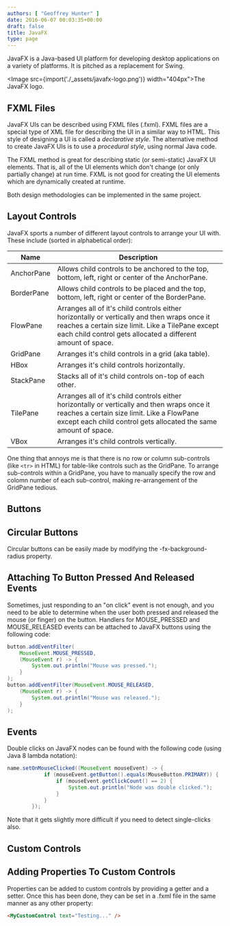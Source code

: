 ```yaml
---
authors: [ "Geoffrey Hunter" ]
date: 2016-06-07 00:03:35+00:00
draft: false
title: JavaFX
type: page
---
```



JavaFX is a Java-based UI platform for developing desktop applications on a variety of platforms. It is pitched as a replacement for Swing.

<Image src={import('./_assets/javafx-logo.png')} width="404px">The JavaFX logo.</Image>

## FXML Files

JavaFX UIs can be described using FXML files (.fxml). FXML files are a special type of XML file for describing the UI in a similar way to HTML. This style of designing a UI is called a _declarative style_. The alternative method to create JavaFX UIs is to use a _procedural style_, using normal Java code.

The FXML method is great for describing static (or semi-static) JavaFX UI elements. That is, all of the UI elements which don't change (or only partially change) at run time. FXML is not good for creating the UI elements which are dynamically created at runtime.

Both design methodologies can be implemented in the same project.

## Layout Controls

JavaFX sports a number of different layout controls to arrange your UI with. These include (sorted in alphabetical order):


<table>
    <thead>
        <tr>
            <th>Name</th>
            <th>Description</th>
        </tr>
    </thead>
<tbody >
<tr >
<td >AnchorPane </td>

<td >Allows child controls to be anchored to the top, bottom, left, right or center of the AnchorPane.</td>
</tr>
<tr >

<td >BorderPane </td>

<td >Allows child controls to be placed and the top, bottom, left, right or center of the BorderPane.</td>
</tr>
<tr >

<td >FlowPane </td>

<td >Arranges all of it's child controls either horizontally or vertically and then wraps once it reaches a certain size limit. Like a TilePane except each child control gets allocated a different amount of space.</td>
</tr>
<tr >

<td >GridPane </td>

<td >Arranges it's child controls in a grid (aka table).</td>
</tr>
<tr >

<td >HBox </td>

<td >Arranges it's child controls horizontally.</td>
</tr>
<tr >

<td >StackPane </td>

<td >Stacks all of it's child controls on-top of each other.</td>
</tr>
<tr >

<td >TilePane </td>

<td >Arranges all of it's child controls either horizontally or vertically and then wraps once it reaches a certain size limit. Like a FlowPane except each child control gets allocated the same amount of space.</td>
</tr>
<tr >

<td >VBox</td>

<td >Arranges it's child controls vertically.</td>
</tr>
</tbody>
</table>


One thing that annoys me is that there is no row or column sub-controls (like `<tr>` in HTML) for table-like controls such as the GridPane. To arrange sub-controls within a GridPane, you have to manually specify the row and colomn number of each sub-control, making re-arrangement of the GridPane tedious.

## Buttons

## Circular Buttons

Circular buttons can be easily made by modifying the -fx-background-radius property.

## Attaching To Button Pressed And Released Events

Sometimes, just responding to an "on click" event is not enough, and you need to be able to determine when the user both pressed and released the mouse (or finger) on the button. Handlers for MOUSE_PRESSED  and MOUSE_RELEASED events can be attached to JavaFX buttons using the following code:

```java    
button.addEventFilter(
    MouseEvent.MOUSE_PRESSED,
    (MouseEvent r) -> {
        System.out.println("Mouse was pressed.");
    }
);
button.addEventFilter(MouseEvent.MOUSE_RELEASED,
    (MouseEvent r) -> {
        System.out.println("Mouse was released.");
    }
);
```

## Events

Double clicks on JavaFX nodes can be found with the following code (using Java 8 lambda notation):

```java    
name.setOnMouseClicked((MouseEvent mouseEvent) -> {
            if (mouseEvent.getButton().equals(MouseButton.PRIMARY)) {
                if (mouseEvent.getClickCount() == 2) {
                    System.out.println("Node was double clicked.");
                }
            }
        });
```

Note that it gets slightly more difficult if you need to detect single-clicks also.

## Custom Controls

## Adding Properties To Custom Controls

Properties can be added to custom controls by providing a getter and a setter. Once this has been done, they can be set in a .fxml file in the same manner as any other property:

```html    
<MyCustomControl text="Testing..." />
```